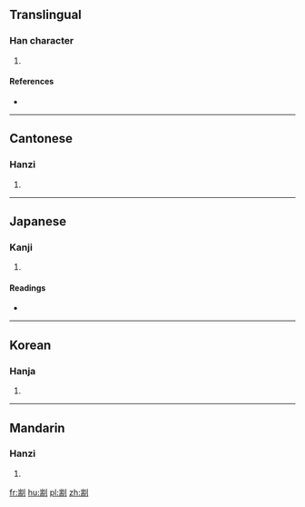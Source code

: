 ==Translingual==

===Han character===
{{Han char|rn=18|rad=刀|as=09|sn=11|four=22200|canj=UBLN|ids=⿰耑刂}}

# {{defn|Han|sort=刀09}}

====References====
* {{Han ref|kx=0142.170|dkj=02091|dj=0322.030|hdz=10348.070|uh=526C|ud=21100|bh=D46B|bd=54379}}

----

==Cantonese==

===Hanzi===
{{yue-hanzi|jyut=|y=dyun1}}

# {{defn|lang=yue|sort=刀09}}

----

==Japanese==

===Kanji===
{{ja-kanji|grade=|rs=刀09}}

# {{defn|lang=ja|sort=刀09}} <!-- line may be deleted if/when POS headers are added -->

====Readings====
* {{ja-readings|on=[[たん]] (tan), [[せん]] (sen), [[せい]] (sei)|kun=[[たつ]] (tatsu), [[さばく]] (sabaku)}}

----

==Korean==

===Hanja===
{{ko-hanja|hangeul=단|rv=dan|mr=tan}}

# {{defn|lang=ko|sort=刀09}}

----

==Mandarin==

===Hanzi===
{{cmn-hanzi|pin=[[duān]] ([[duan1]])|wg=tuan<sup>1</sup>}}

# {{defn|lang=cmn|sort=刀09}}

[[fr:剬]]
[[hu:剬]]
[[pl:剬]]
[[zh:剬]]